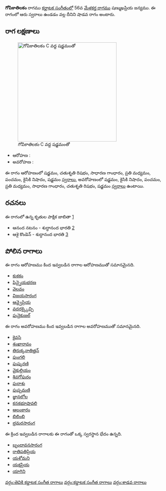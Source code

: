 {{Infobox ragam
	| name          	= గోపికాతిలకం
	| synonym	    	= 
	| mela          	= 
	| chakra        	= 
	| janaka        	= 
	| type          	= శాడవ
	| arohanam      	= {{svaraC|S|R2|G2|M2|P|N2|S'}} 
	| avarohanam    	= {{svaraC|S'|N2|P|M2|G2|R2|S}}
	| jeeva         	=
	| chhaya        	=
	| nyasa         	=
	| vishesha      	= 
	| equivalent  		= 
}}
{{కర్ణాటక సంగీత రాగాలు}}
'''గోపికాతిలకం''' రాగము [[కర్ణాటక సంగీతం]]లో 56వ [[మేళకర్త రాగము]] షణ్ముఖప్రియ జన్యము.  ఈ రాగంలో ఆరు స్వరాలు ఉండడం వల్ల దీనిని షాడవ రాగం అంటారు.


==రాగ లక్షణాలు==
[[Image:gopikatilakam_kb2wiki.png|thumb|right|316px|''గోపికాతిలకం'' C వద్ద షడ్జమంతో]]

* ఆరోహణ : {{svaraC|S|R2|G2|M2|P|N2|S'}} 
* అవరోహణ : {{svaraC|S'|N2|P|M2|G2|R2|S}}

ఈ రాగం ఆరోహణంలో షడ్జమం, చతుశృతి రిషభం, సాధారణ  గాంధారం, ప్రతి మధ్యమం, పంచమం, కైసికి నిషాదం, షడ్జమం [[స్వరాలు]], అవరోహణంలో షడ్జమం, కైసికి నిషాదం, పంచమం, ప్రతి మధ్యమం, సాధారణ  గాంధారం, చతుశృతి రిషభం, షడ్జమం [[స్వరాలు]] ఉంటాయి.

==రచనలు==
ఈ రాగంలో ఉన్న కృతుల పాక్షిక జాబితా [https://github.com/ssrihari/ragavardhini/blob/master/ragas/kritis.psv]
* ఆనంద నటనం - శుద్ధానంద  భారతి [http://www.karnatik.com/c1652.shtml]
* ఆశై కొండెన్ - శుద్ధానంద  భారతి [http://www.karnatik.com/c1633.shtml]




==పోలిన రాగాలు==
ఈ రాగం ఆరోహణము కింద ఇవ్వబడిన రాగాల ఆరోహణముతో సమానమైనది.
* [[కుకకం]]
* [[పిన్నైయభరణ]]
* [[వెలవం]]
* [[విజయసారంగ]]
* [[ఆవ్వైప్రియ]]
* [[వదరక్క్కైచ్చి]]
* [[పునైకుజల్]]

ఈ రాగం అవరోహణము కింద ఇవ్వబడిన రాగాల అవరోహణముతో సమానమైనది.
* [[కైవసి]]
* [[శంఖారావం]]
* [[తిరుక్కనాతిత్తన్]]
* [[పుంగలి]]
* [[పుష్కరణి]]
* [[ వైకుల్లియం]]
* [[శివగోపురం]]
* [[పురాశు]]
* [[పుష్పమణి]]
* [[జ్ఞానలోల]]
* [[కనకభూషావలి]]
* [[ఆలంకారం]]
* [[బిలింబి]]
* [[భ్రమరసారంగ]]

ఈ క్రింద ఇవ్వబడిన రాగాలకు ఈ రాగంతో ఒక్క స్వరస్థాన భేదం ఉన్నది.
* [[ బృందావనసారంగ]]
* [[రాతిపతిప్రియ]]
* [[యశోమని]]
* [[యక్షప్రియ]]
* [[యాగిని]]



[[వర్గం:తెవికి కర్ణాటక సంగీత రాగాలు]]
[[వర్గం:కర్ణాటక సంగీత రాగాలు]]
[[వర్గం:శాడవ రాగాలు]]